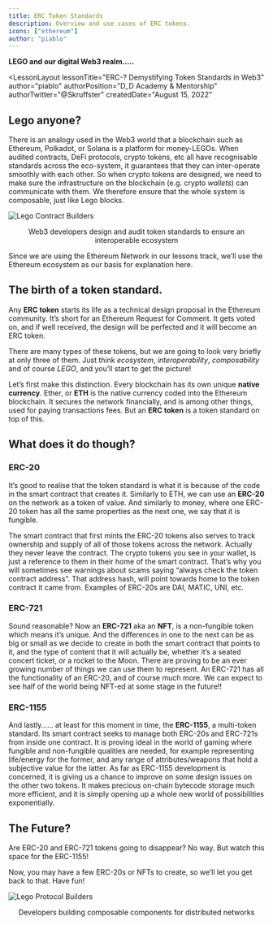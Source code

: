 ```yaml
---
title: ERC Token Standards
description: Overview and use cases of ERC tokens.
icons: ["ethereum"]
author: "piablo"
---
```


**LEGO and our digital Web3 realm…..**


<LessonLayout
   lessonTitle="ERC-? Demystifying Token Standards in Web3" 
   author="piablo"
   authorPosition="D_D Academy & Mentorship"
   authorTwitter="@Skruffster"
   createdDate="August 15, 2022"
>

## Lego anyone?

There is an analogy used in the Web3 world that a blockchain such as Ethereum,
Polkadot, or Solana is a platform for money-LEGOs. When audited contracts, DeFi
protocols, crypto tokens, etc all have recognisable standards across the
eco-system, it guarantees that they can inter-operate smoothly with each other.
So when crypto tokens are designed, we need to make sure the infrastructure on
the blockchain (e.g. crypto _wallets_) can communicate with them. We therefore
ensure that the whole system is composable, just like Lego blocks.

![Lego Contract Builders](/assets/lessons/token-standards/LegoPair2.png)

<center>
  Web3 developers design and audit token standards to ensure an interoperable ecosystem
</center>

Since we are using the Ethereum Network in our lessons track, we’ll use the
Ethereum ecosystem as our basis for explanation here.

## The birth of a token standard.

Any **ERC token** starts its life as a technical design proposal in the Ethereum
community. It’s short for an Ethereum Request for Comment. It gets voted on, and
if well received, the design will be perfected and it will become an ERC token.

There are many types of these tokens, but we are going to look very briefly at
only three of them. Just think _ecosystem_, _interoperability_, _composability_
and of course _LEGO_, and you’ll start to get the picture!

Let’s first make this distinction. Every blockchain has its own unique **native
currency**. Ether, or **ETH** is the native currency coded into the Ethereum
blockchain. It secures the network financially, and is among other things, used
for paying transactions fees. But an **ERC token** is a token standard on top of
this.

## What does it do though?

### ERC-20

It’s good to realise that the token standard is what it is because of the code
in the smart contract that creates it. Similarly to ETH, we can use an **ERC-20**
on the network as a token of value. And similarly to money, where one ERC-20 token has all
the same properties as the next one, we say that it is fungible.

The smart
contract that first mints the ERC-20 tokens also serves to track ownership and
supply of all of those tokens across the network. Actually they never leave the
contract. The crypto tokens you see in your wallet, is just a reference to them
in their home of the smart contract. That’s why you will sometimes see warnings
about scams saying “always check the token contract address”. That address hash,
will point towards home to the token contract it came from. Examples of ERC-20s
are DAI, MATIC, UNI, etc.

### ERC-721

Sound reasonable? Now an **ERC-721** aka an **NFT**, is a non-fungible token
which means it’s unique. And the differences in one to the next can be as big or
small as we decide to create in both the smart contract that points to it, and
the type of content that it will actually be, whether it’s a seated concert
ticket, or a rocket to the Moon. There are proving to be an ever growing number
of things we can use them to represent. An ERC-721 has all the functionality of
an ERC-20, and of course much more. We can expect to see half of the world being
NFT-ed at some stage in the future!!

### ERC-1155

And lastly…… at least for this moment in time, the **ERC-1155**, a multi-token
standard. Its smart contract seeks to manage both ERC-20s and ERC-721s from inside
one contract. It is proving ideal in the world of gaming where fungible and
non-fungible qualities are needed, for example representing life/energy for the
former, and any range of attributes/weapons that hold a subjective value for the
latter. As far as ERC-1155 development is concerned, it is giving us a chance to
improve on some design issues on the other two tokens. It makes precious
on-chain bytecode storage much more efficient, and it is simply opening up a
whole new world of possibilities exponentially.

## The Future?

Are ERC-20 and ERC-721 tokens going to disappear? No way. But watch this space for
the ERC-1155!

Now, you may have a few ERC-20s or NFTs to create, so we’ll let you get back to that. Have fun!

![Lego Protocol Builders](/assets/lessons/token-standards/NFT.LegoBuilders2.png)

<center>
  Developers building composable components for distributed networks
</center>
</LessonLayout>
